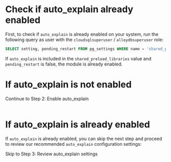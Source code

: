 
# Check if auto_explain already enabled

First, to check if `auto_explain` is already enabled on your system, run the following
query as user with the `cloudsqlsuperuser` / `alloydbsuperuser` role:

```sql
SELECT setting, pending_restart FROM pg_settings WHERE name = 'shared_preload_libraries';
```

If `auto_explain` is included in the `shared_preload_libraries` value and `pending_restart`
is false, the module is already enabled.


# If auto_explain is not enabled

<AutoExplainNotice />
<Link className="btn btn-success" to="02_enable_auto_explain">
   Continue to Step 2: Enable auto_explain
</Link>
<br />
<br />

# If auto_explain is already enabled

If `auto_explain` is already enabled, you can skip the next step and proceed to
review our recommended `auto_explain` configuration settings:

<Link className="btn btn-success" to="03_review_settings">
   Skip to Step 3: Review auto_explain settings
</Link>
